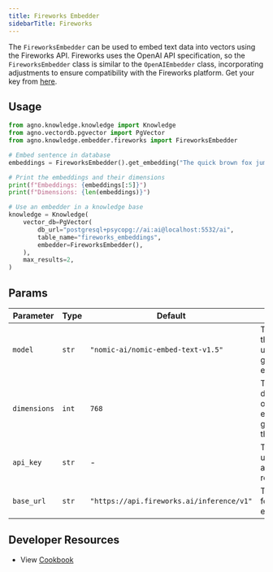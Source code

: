 ```yaml
---
title: Fireworks Embedder
sidebarTitle: Fireworks
---
```


The `FireworksEmbedder` can be used to embed text data into vectors using the Fireworks API. Fireworks uses the OpenAI API specification, so the `FireworksEmbedder` class is similar to the `OpenAIEmbedder` class, incorporating adjustments to ensure compatibility with the Fireworks platform. Get your key from [here](https://fireworks.ai/account/api-keys).

## Usage

```python cookbook/embedders/fireworks_embedder.py
from agno.knowledge.knowledge import Knowledge
from agno.vectordb.pgvector import PgVector
from agno.knowledge.embedder.fireworks import FireworksEmbedder

# Embed sentence in database
embeddings = FireworksEmbedder().get_embedding("The quick brown fox jumps over the lazy dog.")

# Print the embeddings and their dimensions
print(f"Embeddings: {embeddings[:5]}")
print(f"Dimensions: {len(embeddings)}")

# Use an embedder in a knowledge base
knowledge = Knowledge(
    vector_db=PgVector(
        db_url="postgresql+psycopg://ai:ai@localhost:5532/ai",
        table_name="fireworks_embeddings",
        embedder=FireworksEmbedder(),
    ),
    max_results=2,
)
```

## Params

| Parameter    | Type  | Default                                   | Description                                                  |
| ------------ | ----- | ----------------------------------------- | ------------------------------------------------------------ |
| `model`      | `str` | `"nomic-ai/nomic-embed-text-v1.5"`        | The name of the model used for generating embeddings.        |
| `dimensions` | `int` | `768`                                     | The dimensionality of the embeddings generated by the model. |
| `api_key`    | `str` | -                                         | The API key used for authenticating requests.                |
| `base_url`   | `str` | `"https://api.fireworks.ai/inference/v1"` | The base URL for the API endpoint.                           |

## Developer Resources
- View [Cookbook](https://github.com/agno-agi/agno/tree/main/cookbook/knowledge/embedders/fireworks_embedder.py)
